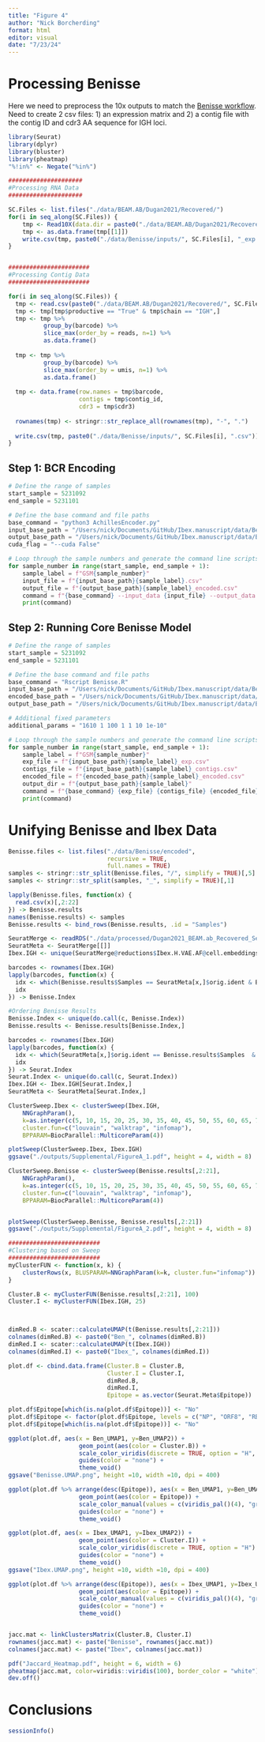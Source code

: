 ```yaml
---
title: "Figure 4"
author: "Nick Borcherding"
format: html
editor: visual
date: "7/23/24"
---
```


# Processing Benisse

Here we need to preprocess the 10x outputs to match the [Benisse workflow](https://github.com/wooyongc/Benisse). Need to create 2 csv files: 1) an expression matrix and 2) a contig file with the contig ID and cdr3 AA sequence for IGH loci.

```r
library(Seurat)
library(dplyr)
library(bluster)
library(pheatmap)
"%!in%" <- Negate("%in%")

#####################
#Processing RNA Data
#####################

SC.Files <- list.files("./data/BEAM.AB/Dugan2021/Recovered/")
for(i in seq_along(SC.Files)) {
    tmp <- Read10X(data.dir = paste0("./data/BEAM.AB/Dugan2021/Recovered/", SC.Files[i]))
    tmp <- as.data.frame(tmp[[1]])
    write.csv(tmp, paste0("./data/Benisse/inputs/", SC.Files[i], "_exp.csv"))
}


#######################
#Processing Contig Data
#######################

for(i in seq_along(SC.Files)) {
  tmp <- read.csv(paste0("./data/BEAM.AB/Dugan2021/Recovered/", SC.Files[i], "/filtered_contig_annotations.csv.gz"))
  tmp <- tmp[tmp$productive == "True" & tmp$chain == "IGH",]
  tmp <- tmp %>%
          group_by(barcode) %>%
          slice_max(order_by = reads, n=1) %>%
          as.data.frame()
  
  tmp <- tmp %>%
          group_by(barcode) %>%
          slice_max(order_by = umis, n=1) %>%
          as.data.frame()
          
  tmp <- data.frame(row.names = tmp$barcode,
                    contigs = tmp$contig_id, 
                    cdr3 = tmp$cdr3)
  
  rownames(tmp) <- stringr::str_replace_all(rownames(tmp), "-", ".")
  
  write.csv(tmp, paste0("./data/Benisse/inputs/", SC.Files[i], ".csv"))
}


```

## Step 1: BCR Encoding

```python
# Define the range of samples
start_sample = 5231092
end_sample = 5231101

# Define the base command and file paths
base_command = "python3 AchillesEncoder.py"
input_base_path = "/Users/nick/Documents/GitHub/Ibex.manuscript/data/Benisse/inputs/"
output_base_path = "/Users/nick/Documents/GitHub/Ibex.manuscript/data/Benisse/encoded/"
cuda_flag = "--cuda False"

# Loop through the sample numbers and generate the command line scripts
for sample_number in range(start_sample, end_sample + 1):
    sample_label = f"GSM{sample_number}"
    input_file = f"{input_base_path}{sample_label}.csv"
    output_file = f"{output_base_path}{sample_label}_encoded.csv"
    command = f"{base_command} --input_data {input_file} --output_data {output_file} {cuda_flag}"
    print(command)
```

## Step 2: Running Core Benisse Model

```python
# Define the range of samples
start_sample = 5231092
end_sample = 5231101

# Define the base command and file paths
base_command = "Rscript Benisse.R"
input_base_path = "/Users/nick/Documents/GitHub/Ibex.manuscript/data/Benisse/inputs/"
encoded_base_path = "/Users/nick/Documents/GitHub/Ibex.manuscript/data/Benisse/encoded/"
output_base_path = "/Users/nick/Documents/GitHub/Ibex.manuscript/data/Benisse/outputs/"

# Additional fixed parameters
additional_params = "1610 1 100 1 1 10 1e-10"

# Loop through the sample numbers and generate the command line scripts
for sample_number in range(start_sample, end_sample + 1):
    sample_label = f"GSM{sample_number}"
    exp_file = f"{input_base_path}{sample_label}_exp.csv"
    contigs_file = f"{input_base_path}{sample_label}_contigs.csv"
    encoded_file = f"{encoded_base_path}{sample_label}_encoded.csv"
    output_dir = f"{output_base_path}{sample_label}"
    command = f"{base_command} {exp_file} {contigs_file} {encoded_file} {output_dir} {additional_params}"
    print(command)

```

# Unifying Benisse and Ibex Data

```r
Benisse.files <- list.files("./data/Benisse/encoded", 
                            recursive = TRUE, 
                            full.names = TRUE)
samples <- stringr::str_split(Benisse.files, "/", simplify = TRUE)[,5]
samples <- stringr::str_split(samples, "_", simplify = TRUE)[,1]

lapply(Benisse.files, function(x) {
  read.csv(x)[,2:22]
}) -> Benisse.results
names(Benisse.results) <- samples
Benisse.results <- bind_rows(Benisse.results, .id = "Samples")

SeuratMerge <- readRDS("./data/processed/Dugan2021_BEAM.ab_Recovered_Seurat.rds")
SeuratMeta <- SeuratMerge[[]]
Ibex.IGH <- unique(SeuratMerge@reductions$Ibex.H.VAE.AF@cell.embeddings)

barcodes <- rownames(Ibex.IGH)
lapply(barcodes, function(x) {
  idx <- which(Benisse.results$Samples == SeuratMeta[x,]$orig.ident & Benisse.results$index == str_split(SeuratMeta[x,]$CTaa, "_", simplify = TRUE)[,1])
  idx
}) -> Benisse.Index

#Ordering Benisse Results
Benisse.Index <- unique(do.call(c, Benisse.Index))
Benisse.results <- Benisse.results[Benisse.Index,]

barcodes <- rownames(Ibex.IGH)
lapply(barcodes, function(x) {
  idx <- which(SeuratMeta[x,]$orig.ident == Benisse.results$Samples  & str_split(SeuratMeta[x,]$CTaa, "_", simplify = TRUE)[,1] == Benisse.results$index)
  idx
}) -> Seurat.Index
Seurat.Index <- unique(do.call(c, Seurat.Index))
Ibex.IGH <- Ibex.IGH[Seurat.Index,]
SeuratMeta <- SeuratMeta[Seurat.Index,]

ClusterSweep.Ibex <- clusterSweep(Ibex.IGH, 
    NNGraphParam(), 
    k=as.integer(c(5, 10, 15, 20, 25, 30, 35, 40, 45, 50, 55, 60, 65, 70)),
    cluster.fun=c("louvain", "walktrap", "infomap"),
    BPPARAM=BiocParallel::MulticoreParam(4))

plotSweep(ClusterSweep.Ibex, Ibex.IGH)
ggsave("./outputs/Supplemental/FigureA_1.pdf", height = 4, width = 8)

ClusterSweep.Benisse <- clusterSweep(Benisse.results[,2:21], 
    NNGraphParam(), 
    k=as.integer(c(5, 10, 15, 20, 25, 30, 35, 40, 45, 50, 55, 60, 65, 70)),
    cluster.fun=c("louvain", "walktrap", "infomap"),
    BPPARAM=BiocParallel::MulticoreParam(4))


plotSweep(ClusterSweep.Benisse, Benisse.results[,2:21])
ggsave("./outputs/Supplemental/FigureA_2.pdf", height = 4, width = 8)

##########################
#Clustering based on Sweep
##########################
myClusterFUN <- function(x, k) {
    clusterRows(x, BLUSPARAM=NNGraphParam(k=k, cluster.fun="infomap"))
}

Cluster.B <- myClusterFUN(Benisse.results[,2:21], 100)
Cluster.I <- myClusterFUN(Ibex.IGH, 25)



dimRed.B <- scater::calculateUMAP(t(Benisse.results[,2:21]))
colnames(dimRed.B) <- paste0("Ben_", colnames(dimRed.B))
dimRed.I <- scater::calculateUMAP(t(Ibex.IGH))
colnames(dimRed.I) <- paste0("Ibex_", colnames(dimRed.I))

plot.df <- cbind.data.frame(Cluster.B = Cluster.B, 
                            Cluster.I = Cluster.I, 
                            dimRed.B, 
                            dimRed.I,
                            Epitope = as.vector(Seurat.Meta$Epitope))

plot.df$Epitope[which(is.na(plot.df$Epitope))] <- "No"
plot.df$Epitope <- factor(plot.df$Epitope, levels = c("NP", "ORF8", "RBD", "Spike", "No"))
plot.df$Epitope[which(is.na(plot.df$Epitope))] <- "No"

ggplot(plot.df, aes(x = Ben_UMAP1, y=Ben_UMAP2)) + 
                    geom_point(aes(color = Cluster.B)) + 
                    scale_color_viridis(discrete = TRUE, option = "H", na.value = "grey") + 
                    guides(color = "none") + 
                    theme_void()
ggsave("Benisse.UMAP.png", height =10, width =10, dpi = 400)

ggplot(plot.df %>% arrange(desc(Epitope)), aes(x = Ben_UMAP1, y=Ben_UMAP2)) + 
                    geom_point(aes(color = Epitope)) + 
                    scale_color_manual(values = c(viridis_pal()(4), "grey")) +
                    guides(color = "none") + 
                    theme_void()

ggplot(plot.df, aes(x = Ibex_UMAP1, y=Ibex_UMAP2)) + 
                    geom_point(aes(color = Cluster.I)) + 
                    scale_color_viridis(discrete = TRUE, option = "H") + 
                    guides(color = "none") + 
                    theme_void()
ggsave("Ibex.UMAP.png", height =10, width =10, dpi = 400)

ggplot(plot.df %>% arrange(desc(Epitope)), aes(x = Ibex_UMAP1, y=Ibex_UMAP2)) + 
                    geom_point(aes(color = Epitope)) + 
                    scale_color_manual(values = c(viridis_pal()(4), "grey")) +
                    guides(color = "none") + 
                    theme_void()
```

```r

```

```r
jacc.mat <- linkClustersMatrix(Cluster.B, Cluster.I)
rownames(jacc.mat) <- paste("Benisse", rownames(jacc.mat))
colnames(jacc.mat) <- paste("Ibex", colnames(jacc.mat))

pdf("Jaccard_Heatmap.pdf", height = 6, width = 6)
pheatmap(jacc.mat, color=viridis::viridis(100), border_color = "white")
dev.off()


```

# Conclusions

```r
sessionInfo()
```
